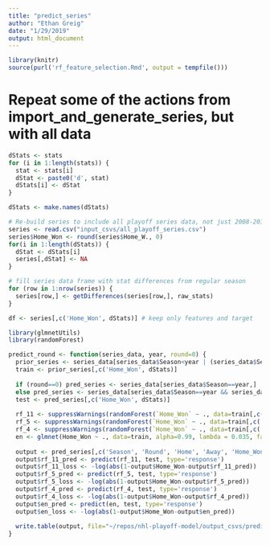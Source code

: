 ```yaml
---
title: "predict_series"
author: "Ethan Greig"
date: "1/29/2019"
output: html_document
---
```


```r
library(knitr)
source(purl('rf_feature_selection.Rmd', output = tempfile()))
```

# Repeat some of the actions from import_and_generate_series, but with all data
```r
dStats <- stats
for (i in 1:length(stats)) {
  stat <- stats[i]
  dStat <- paste0('d', stat)
  dStats[i] <- dStat
}

dStats <- make.names(dStats)

# Re-build series to include all playoff series data, not just 2008-2017
series <- read.csv("input_csvs/all_playoff_series.csv")
series$Home_Won <- round(series$Home_W., 0)
for(i in 1:length(dStats)) {
  dStat <- dStats[i]
  series[,dStat] <- NA
}

# fill series data frame with stat differences from regular season
for (row in 1:nrow(series)) {
  series[row,] <- getDifferences(series[row,], raw_stats)
}

df <- series[,c('Home_Won', dStats)] # keep only features and target
```

```r
library(glmnetUtils)
library(randomForest)

predict_round <- function(series_data, year, round=0) {
  prior_series <- series_data[series_data$Season<year | (series_data$Season==year & series_data$Round<round),]
  train <- prior_series[,c('Home_Won', dStats)]
  
  if (round==0) pred_series <- series_data[series_data$Season==year,]
  else pred_series <- series_data[series_data$Season==year && series_data$Round==round,]
  test <- pred_series[,c('Home_Won', dStats)]
  
  rf_11 <- suppressWarnings(randomForest(`Home_Won` ~ ., data=train[,c('Home_Won', dStats_11)], ntree=250000, mtry=1, nodesize=70))
  rf_5 <- suppressWarnings(randomForest(`Home_Won` ~ ., data=train[,c('Home_Won', dStats_5_uncorr)], ntree=250000, mtry=1, nodesize=70))
  rf_4 <- suppressWarnings(randomForest(`Home_Won` ~ ., data=train[,c('Home_Won', dStats_4_best)], ntree=250000, mtry=1, nodesize=40))
  en <- glmnet(Home_Won ~ ., data=train, alpha=0.99, lambda = 0.035, family='binomial')
  
  output <- pred_series[,c('Season', 'Round', 'Home', 'Away', 'Home_Won')]
  output$rf_11_pred <- predict(rf_11, test, type='response')
  output$rf_11_loss <- -log(abs(1-output$Home_Won-output$rf_11_pred))
  output$rf_5_pred <- predict(rf_5, test, type='response')
  output$rf_5_loss <- -log(abs(1-output$Home_Won-output$rf_5_pred))
  output$rf_4_pred <- predict(rf_4, test, type='response')
  output$rf_4_loss <- -log(abs(1-output$Home_Won-output$rf_4_pred))
  output$en_pred <- predict(en, test, type='response')
  output$en_loss <- -log(abs(1-output$Home_Won-output$en_pred))
  
  write.table(output, file="~/repos/nhl-playoff-model/output_csvs/predictions.csv", sep=',', col.names=NA)
}
```